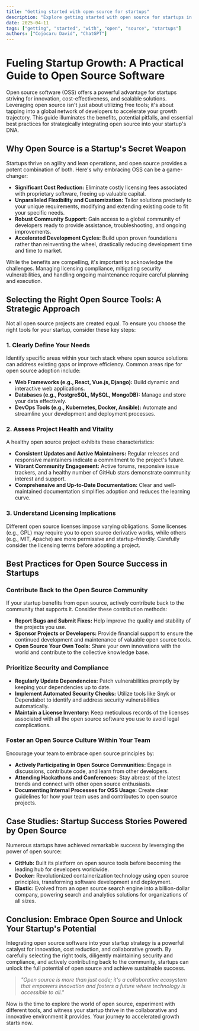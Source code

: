 ```yaml
---
title: "Getting started with open source for startups"
description: "Explore getting started with open source for startups in this detailed guide, offering insights, strategies, and practical tips to enhance your understanding and application of the topic."
date: 2025-04-11
tags: ["getting", "started", "with", "open", "source", "startups"]
authors: ["Cojocaru David", "ChatGPT"]
---
```


# Fueling Startup Growth: A Practical Guide to Open Source Software

Open source software (OSS) offers a powerful advantage for startups striving for innovation, cost-effectiveness, and scalable solutions. Leveraging open source isn't just about utilizing free tools; it's about tapping into a global network of developers to accelerate your growth trajectory. This guide illuminates the benefits, potential pitfalls, and essential best practices for strategically integrating open source into your startup's DNA.

## Why Open Source is a Startup's Secret Weapon

Startups thrive on agility and lean operations, and open source provides a potent combination of both. Here's why embracing OSS can be a game-changer:

- **Significant Cost Reduction:** Eliminate costly licensing fees associated with proprietary software, freeing up valuable capital.
- **Unparalleled Flexibility and Customization:** Tailor solutions precisely to your unique requirements, modifying and extending existing code to fit your specific needs.
- **Robust Community Support:** Gain access to a global community of developers ready to provide assistance, troubleshooting, and ongoing improvements.
- **Accelerated Development Cycles:** Build upon proven foundations rather than reinventing the wheel, drastically reducing development time and time to market.

While the benefits are compelling, it's important to acknowledge the challenges. Managing licensing compliance, mitigating security vulnerabilities, and handling ongoing maintenance require careful planning and execution.

## Selecting the Right Open Source Tools: A Strategic Approach

Not all open source projects are created equal. To ensure you choose the right tools for your startup, consider these key steps:

### 1. Clearly Define Your Needs

Identify specific areas within your tech stack where open source solutions can address existing gaps or improve efficiency. Common areas ripe for open source adoption include:

- **Web Frameworks (e.g., React, Vue.js, Django):** Build dynamic and interactive web applications.
- **Databases (e.g., PostgreSQL, MySQL, MongoDB):** Manage and store your data effectively.
- **DevOps Tools (e.g., Kubernetes, Docker, Ansible):** Automate and streamline your development and deployment processes.

### 2. Assess Project Health and Vitality

A healthy open source project exhibits these characteristics:

- **Consistent Updates and Active Maintainers:** Regular releases and responsive maintainers indicate a commitment to the project's future.
- **Vibrant Community Engagement:** Active forums, responsive issue trackers, and a healthy number of GitHub stars demonstrate community interest and support.
- **Comprehensive and Up-to-Date Documentation:** Clear and well-maintained documentation simplifies adoption and reduces the learning curve.

### 3. Understand Licensing Implications

Different open source licenses impose varying obligations. Some licenses (e.g., GPL) may require you to open source derivative works, while others (e.g., MIT, Apache) are more permissive and startup-friendly. Carefully consider the licensing terms before adopting a project.

## Best Practices for Open Source Success in Startups

### Contribute Back to the Open Source Community

If your startup benefits from open source, actively contribute back to the community that supports it. Consider these contribution methods:

- **Report Bugs and Submit Fixes:** Help improve the quality and stability of the projects you use.
- **Sponsor Projects or Developers:** Provide financial support to ensure the continued development and maintenance of valuable open source tools.
- **Open Source Your Own Tools:** Share your own innovations with the world and contribute to the collective knowledge base.

### Prioritize Security and Compliance

- **Regularly Update Dependencies:** Patch vulnerabilities promptly by keeping your dependencies up to date.
- **Implement Automated Security Checks:** Utilize tools like Snyk or Dependabot to identify and address security vulnerabilities automatically.
- **Maintain a License Inventory:** Keep meticulous records of the licenses associated with all the open source software you use to avoid legal complications.

### Foster an Open Source Culture Within Your Team

Encourage your team to embrace open source principles by:

- **Actively Participating in Open Source Communities:** Engage in discussions, contribute code, and learn from other developers.
- **Attending Hackathons and Conferences:** Stay abreast of the latest trends and connect with other open source enthusiasts.
- **Documenting Internal Processes for OSS Usage:** Create clear guidelines for how your team uses and contributes to open source projects.

## Case Studies: Startup Success Stories Powered by Open Source

Numerous startups have achieved remarkable success by leveraging the power of open source:

- **GitHub:** Built its platform on open source tools before becoming the leading hub for developers worldwide.
- **Docker:** Revolutionized containerization technology using open source principles, transforming software development and deployment.
- **Elastic:** Evolved from an open source search engine into a billion-dollar company, powering search and analytics solutions for organizations of all sizes.

## Conclusion: Embrace Open Source and Unlock Your Startup's Potential

Integrating open source software into your startup strategy is a powerful catalyst for innovation, cost reduction, and collaborative growth. By carefully selecting the right tools, diligently maintaining security and compliance, and actively contributing back to the community, startups can unlock the full potential of open source and achieve sustainable success.

> _"Open source is more than just code; it's a collaborative ecosystem that empowers innovation and fosters a future where technology is accessible to all."_

Now is the time to explore the world of open source, experiment with different tools, and witness your startup thrive in the collaborative and innovative environment it provides. Your journey to accelerated growth starts now.
